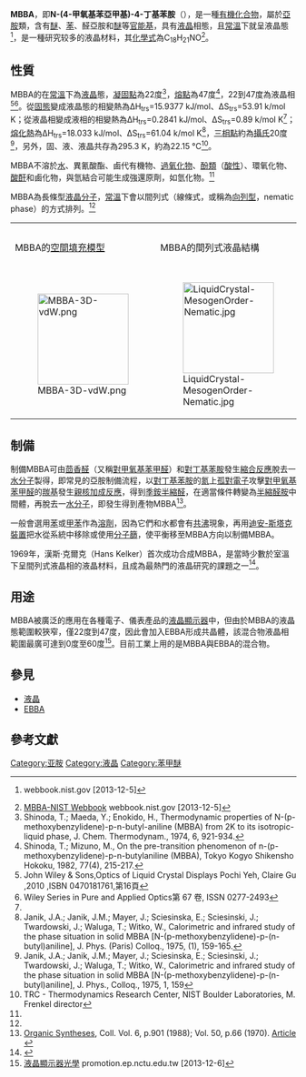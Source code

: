 {{chembox
| Watchedfields = changed
| verifiedrevid = 472035275
|ImageFile=MBBA.svg
|ImageSize=
|IUPACName=N-(4-甲氧基苯亞甲基)-4-丁基苯胺
|OtherNames=
|Section1={{Chembox Identifiers
|  CASNo_Ref = {{cascite|correct|??}}
| CASNo=97402-82-9
|  CASNo1_Ref = {{cascite|changed|??}}
| CASNo1=128758-96-3
|  CASNo2_Ref = {{cascite|changed|??}}
| CASNo2=26227-73-6
|  PubChem=33363
|  SMILES=CCCCC1=CC=C(C=C1)N=CC2=CC=C(C=C2)OC
|  ChemSpiderID_Ref = {{chemspidercite|correct|chemspider}}
| ChemSpiderID = 30817
|  InChI = 1/C18H21NO/c1-3-4-5-15-6-10-17(11-7-15)19-14-16-8-12-18(20-2)13-9-16/h6-14H,3-5H2,1-2H3/b19-14+
|  InChIKey = FEIWNULTQYHCDN-XMHGGMMEBZ
|  StdInChI_Ref = {{stdinchicite|correct|chemspider}}
| StdInChI = 1S/C18H21NO/c1-3-4-5-15-6-10-17(11-7-15)19-14-16-8-12-18(20-2)13-9-16/h6-14H,3-5H2,1-2H3/b19-14+
|  StdInChIKey_Ref = {{stdinchicite|correct|chemspider}}
| StdInChIKey = FEIWNULTQYHCDN-XMHGGMMESA-N
  }}
|Section2={{Chembox Properties
|  C = 18 | H = 21 | N = 1 | O = 1
|  Appearance=光彩的混濁[[液晶|液晶]]
|  Density=1.03 g/cm<sup>3</sup><ref name="MSDS"/> <nowiki></nowiki>{{NewLine|[[凝固點|凝固點]]|22.5 °C（[[液晶|液晶相]]轉為[[固相|固相]]）|table}}
|  MeltingPt=46.987 °C（320.137 K）<nowiki></nowiki>{{NewLine|[[液晶化點|液晶化點]]<br/>（[[熔點|熔點]]）|22.5 °C（295.65 K）|table}}<nowiki></nowiki>{{NewLine|[[清晰點|清晰點]]|46.987 °C（[[液晶|液晶相]]轉為[[液相|液相]]）|table}}
|  BoilingPt=176 °C<ref name="MSDS">[https://www.spectrumchemical.com/MSDS/TCI-M0275.pdf MBBA MSDS] {{Wayback|url=https://www.spectrumchemical.com/MSDS/TCI-M0275.pdf |date=20131217204525 }} spectrumchemical.com [2013-12-06]</ref><nowiki></nowiki>{{NewLine|[[三相點|三相點]]|294.0 K（20.85°C），0.1 kPa|table}}
|  Solubility=
  }}
|Section3={{Chembox Hazards
|  MainHazards=
| ExternalMSDS = [https://www.spectrumchemical.com/MSDS/TCI-M0275.pdf MSDS]
|  wxxfh = {{wxxfh|Xi}}
|   RPhrases = {{R36/37/38}}
|   SPhrases = {{S37/39}}-{{S26}}
|  FlashPt=160 °C <ref name="look-chemical">{{Cite Web | url = http://www.lookchem/N--4-Methoxybenzylidene--4-butylaniline/|title=N-(4-Methoxybenzylidene)-4-butylaniline|archive-url=http://archive.is/Tj3z0|archive-date=2018-10-17|accessdate=2013-12-06|publisher=lookchem.co<nowiki></nowiki>m}}{{dead link|date=2017年11月 |bot=InternetArchiveBot |fix-attempted=yes }} </ref>
|  Autoignition=
  }}
}}
'''MBBA'''，即'''N-(4-甲氧基苯亞甲基)-4-丁基苯胺'''（{{lang-en|N-(4-Methoxybenzylidene)-4-butylaniline}}），是一種[[有機化合物|有機化合物]]，屬於[[亞胺|亞胺]]類，含有[[醚|醚]]、[[苯|苯]]、醛亞胺和[[醚|醚]]等[[官能基|官能基]]，具有[[液晶|液晶]]相態，且[[常溫|常溫]]下就呈液晶態<ref>{{Cite web|url=http://webbook.nist.gov/cgi/cbook.cgi?ID=C26227736&Mask=4|title=Phase change data|accessdate=2013-12-05|publisher=webbook.nist.gov|archive-url=https://web.archive.org/web/20181017193829/http://webbook.nist.gov/cgi/cbook.cgi?ID=C26227736&Mask=4|archive-date=2018-10-17|dead-url=yes}} webbook.nist.gov [2013-12-5]</ref>，是一種研究较多的液晶材料，其[[化學式|化學式]]為C<sub>18</sub>H<sub>21</sub>NO<ref>[http://webbook.nist.gov/cgi/cbook.cgi?InChI=InChI%3D1/C18H21NO/c1-3-4-5-15-6-10-17(11-7-15)19-14-16-8-12-18(20-2)13-9-16/h6-14H%2C3-5H2%2C1-2H3/b19-14%2B%0A MBBA-NIST Webbook] {{Wayback|url=http://webbook.nist.gov/cgi/cbook.cgi?InChI=InChI%3D1%2FC18H21NO%2Fc1-3-4-5-15-6-10-17%2811-7-15%2919-14-16-8-12-18%2820-2%2913-9-16%2Fh6-14H%2C3-5H2%2C1-2H3%2Fb19-14%2B%0A |date=20181017193829 }} webbook.nist.gov [2013-12-5]</ref>。

==性質==
MBBA的在[[常溫|常溫]]下為[[液晶|液晶]]態，[[凝固點|凝固點]]為22度<ref name="Shinoda, Maeda, et al., 1974">Shinoda, T.; Maeda, Y.; Enokido, H., Thermodynamic properties of N-(p-methoxybenzylidene)-p-n-butyl-aniline (MBBA) from 2K to its isotropic-liquid phase, J. Chem. Thermodynam., 1974, 6, 921-934.</ref>，[[熔點|熔點]]為47度<ref>Shinoda, T.; Mizuno, M., On the pre-transition phenomenon of n-(p-methoxybenzylidene)-p-n-butylaniline (MBBA), Tokyo Kogyo Shikensho Hokoku, 1982, 77(4), 215-217.</ref>，22到47度為液晶相<ref>John Wiley & Sons,Optics of Liquid Crystal Displays Pochi Yeh, Claire Gu ,2010 ,ISBN 0470181761,第16頁</ref><ref>Wiley Series in Pure and Applied Optics第 67 卷, ISSN 0277-2493</ref>。從[[固態|固態]]變成液晶態的相變熱為ΔH<sub>trs</sub>=15.9377 kJ/mol、ΔS<sub>trs</sub>=53.91 k/mol K；從液晶相變成液相的相變熱為ΔH<sub>trs</sub>=0.2841 kJ/mol、ΔS<sub>trs</sub>=0.89 k/mol K<ref name="Shinoda, Maeda, et al., 1974"/>；[[熔化熱|熔化熱]]為ΔH<sub>trs</sub>=18.033 kJ/mol、ΔS<sub>trs</sub>=61.04 k/mol K<ref>Janik, J.A.; Janik, J.M.; Mayer, J.; Sciesinska, E.; Sciesinski, J.; Twardowski, J.; Waluga, T.; Witko, W., Calorimetric and infrared study of the phase situation in solid MBBA [N-(p-methoxybenzylidene)-p-(n-butyl)aniline], J. Phys. (Paris) Colloq., 1975, (1), 159-165.</ref>，[[三相點|三相點]]約為[[攝氏|攝氏]]20度<ref>Janik, J.A.; Janik, J.M.; Mayer, J.; Sciesinska, E.; Sciesinski, J.; Twardowski, J.; Waluga, T.; Witko, W., Calorimetric and infrared study of the phase situation in solid MBBA [N-(p-methoxybenzylidene)-p-(n-butyl)aniline], J. Phys., Colloq., 1975, 1, 159</ref>，另外，固、液、液晶共存為295.3 K，約為22.15 °C<ref>TRC - Thermodynamics Research Center, NIST Boulder Laboratories, M. Frenkel director</ref>。

MBBA不溶於[[水|水]]、異氰酸酯、鹵代有機物、[[過氧化物|過氧化物]]、[[酚類|酚類]]（[[酸性|酸性]]）、環氧化物、[[酸酐|酸酐]]和鹵化物，與氫結合可能生成強還原劑，如氫化物。<ref name="look-chemical"/>

MBBA為長條型[[液晶|液晶]][[分子|分子]]，[[常溫|常溫]]下會以間列式（線條式，或稱為[[向列型液晶|向列型]]，nematic phase）的方式排列。<ref name="LCY"/>

{| class=wikitable width=480
|- align=center
|MBBA的[[空間填充模型|空間填充模型]]
|MBBA的間列式液晶結構
|MBBA於固態、液晶態、液態的可能結構
|- align=center
|[[File:MBBA-3D-vdW.png|160px]]
|[[File:LiquidCrystal-MesogenOrder-Nematic.jpg|160px]]
|[[File:LiquidCrystal-Ordering.jpg|160px]]
|}

==制備==
制備MBBA可由[[茴香醛|茴香醛]]（又稱[[對甲氧基苯甲醛|對甲氧基苯甲醛]]）和[[對丁基苯胺|對丁基苯胺]]發生[[縮合反應|縮合反應]]脫去一[[水分子|水分子]]製得，即常見的亞胺制備流程，以[[對丁基苯胺|對丁基苯胺]]的[[氮|氮]]上[[孤對電子|孤對電子]]攻擊[[對甲氧基苯甲醛|對甲氧基苯甲醛]]的[[羰基|羰基]]發生[[親核加成反應|親核加成反應]]，得到[[季銨鹽|季銨]][[半縮醛|半縮醛]]，在適當條件轉變為[[半縮醛胺|半縮醛胺]]中間體，再脫去一[[水分子|水分子]]，即發生{{en-link|烷基亞胺去氧雙取代反應|Alkylimino-de-oxo-bisubstitution}}得到產物MBBA<ref>[[Organic_Syntheses|Organic Syntheses]], Coll. Vol. 6, p.901 (1988); Vol. 50, p.66 (1970). [http://www.orgsyn.org/orgsyn/prep.asp?prep=cv6p0901 Article] {{Wayback|url=http://www.orgsyn.org/orgsyn/prep.asp?prep=cv6p0901 |date=20120728092249 }}</ref>。

一般會選用[[苯|苯]]或[[甲苯|甲苯]]作為[[溶劑|溶劑]]，因為它們和水都會有[[共沸|共沸]]現象，再用[[迪安-斯塔克裝置|迪安-斯塔克裝置]]把水從系統中移除或使用[[分子篩|分子篩]]，使平衡移至MBBA方向以制備MBBA。

1969年，漢斯·克爾克（Hans Kelker）首次成功合成MBBA，是當時少數於室溫下呈間列式液晶相的液晶材料，且成為最熱門的液晶研究的課題之一<ref>{{cite journal| journal=Angew. Chem. Int. Ed.|volume = 8|year =1969| title =A Liquid-crystalline (Nematic) Phase with a Particularly Low Solidification Point| issue =11| doi = 10.1002/anie.196908841| page = 884| last1=Kelker| first1=H.| last2=Scheurle| first2=B.}}</ref>。

== 用途 ==
MBBA被廣泛的應用在各種電子、儀表產品的[[液晶顯示器|液晶顯示器]]中，但由於MBBA的液晶態範圍較狹窄，僅22度到47度，因此會加入EBBA形成共晶體，該混合物液晶相範圍最廣可達到0度至60度<ref name="LCY">[http://promotion.ep.nctu.edu.tw/teaches/95/95nctu.pdf 液晶顯示器光學] {{Wayback|url=http://promotion.ep.nctu.edu.tw/teaches/95/95nctu.pdf |date=20131211214501 }} promotion.ep.nctu.edu.tw [2013-12-6]</ref>。目前工業上用的是MBBA與EBBA的混合物。

== 參見 ==
*[[液晶|液晶]]
*[[EBBA|EBBA]]

==參考文獻==
{{Reflist}}

[[Category:亚胺|Category:亚胺]]
[[Category:液晶|Category:液晶]]
[[Category:苯甲醚|Category:苯甲醚]]